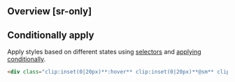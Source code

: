 ## Overview [sr-only]
<Overview/>

## Conditionally apply
Apply styles based on different states using [selectors](/guide/state-selectors) and [applying conditionally](/guide/applying-conditionally).
```html
<div class="clip:inset(0|20px)**:hover** clip:inset(0|20px)**@sm** clip:inset(0|20px)**@dark** clip:inset(0|20px)**@print**">…</div>
```

